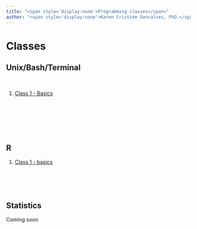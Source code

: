 ```yaml
---
title: "<span style='display:none'>Programming classes</span>"
author: "<span style='display:none'>Karen Cristine Goncalves, PhD.</span>"
---
```


# Classes {.tabset .tabset-pill .tabset-fade}

## Unix/Bash/Terminal
<br>

1. [Class 1 - Basics](./unix/basic_commands.html)

<br><br><br><br><br>

## R 

1. [Class 1 - basics](./r/basis.html)
<br><br><br><br><br>

## Statistics
Coming soon
